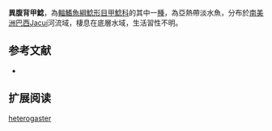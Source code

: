 {{Speciesbox
| name = 異腹背甲鯰
| image = 
| image_width = 250px
| image_caption = 
| status = NE
| status_system = IUCN3.1
| genus = Hisonotus
| species = heterogaster
| authority = Carvalho & Reis, 2011
| synonyms = 
}}

'''異腹背甲鯰'''，為[[輻鰭魚綱|輻鰭魚綱]][[鯰形目|鯰形目]][[甲鯰科|甲鯰科]]的其中一[[種|種]]，為亞熱帶淡水魚，分布於[[南美洲|南美洲]][[巴西|巴西]]Jacuí河流域，棲息在底層水域，生活習性不明。

==参考文献==
*{{FishBase_species|genus=Hisonotus|species=heterogaster|year=2014|month=12}}

== 扩展阅读 ==
{{refbegin}}
{{wikispecies-inline|Hisonotus heterogaster|異腹背甲鯰}}
{{refend}}
{{Taxonbar|from=Q6409320}}

[[Category:背甲鯰屬|heterogaster]]
